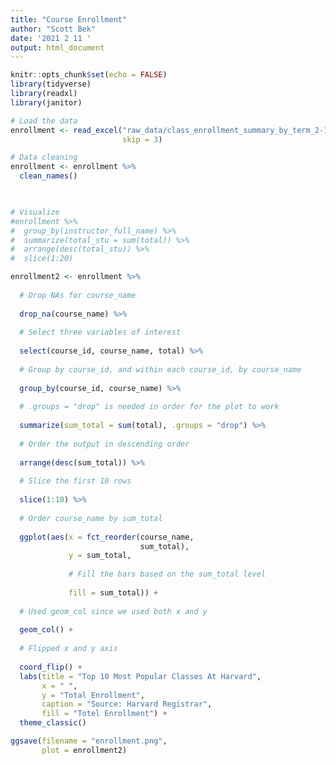 ```yaml
---
title: "Course Enrollment"
author: "Scott Bek"
date: '2021 2 11 '
output: html_document
---
```


```r
knitr::opts_chunk$set(echo = FALSE)
library(tidyverse)
library(readxl)
library(janitor)
```

```r
# Load the data
enrollment <- read_excel("raw_data/class_enrollment_summary_by_term_2-10-2021.xlsx", 
                         skip = 3)

# Data cleaning
enrollment <- enrollment %>% 
  clean_names()


  
# Visualize
#enrollment %>% 
#  group_by(instructor_full_name) %>% 
#  summarize(total_stu = sum(total)) %>% 
#  arrange(desc(total_stu)) %>% 
#  slice(1:20)


```
```r
enrollment2 <- enrollment %>% 
  
  # Drop NAs for course_name
  
  drop_na(course_name) %>% 
  
  # Select three variables of interest
  
  select(course_id, course_name, total) %>% 
  
  # Group by course_id, and within each course_id, by course_name
  
  group_by(course_id, course_name) %>% 
  
  # .groups = "drop" is needed in order for the plot to work
  
  summarize(sum_total = sum(total), .groups = "drop") %>% 
  
  # Order the output in descending order
  
  arrange(desc(sum_total)) %>% 
  
  # Slice the first 10 rows
  
  slice(1:10) %>% 
  
  # Order course_name by sum_total
  
  ggplot(aes(x = fct_reorder(course_name,
                             sum_total),
             y = sum_total,
             
             # Fill the bars based on the sum_total level
             
             fill = sum_total)) +
  
  # Used geom_col since we used both x and y
  
  geom_col() +
  
  # Flipped x and y axis
  
  coord_flip() +
  labs(title = "Top 10 Most Popular Classes At Harvard",
       x = " ",
       y = "Total Enrollment",
       caption = "Source: Harvard Registrar",
       fill = "Totel Enrollment") +
  theme_classic()
```
```r
ggsave(filename = "enrollment.png",
       plot = enrollment2)
```


